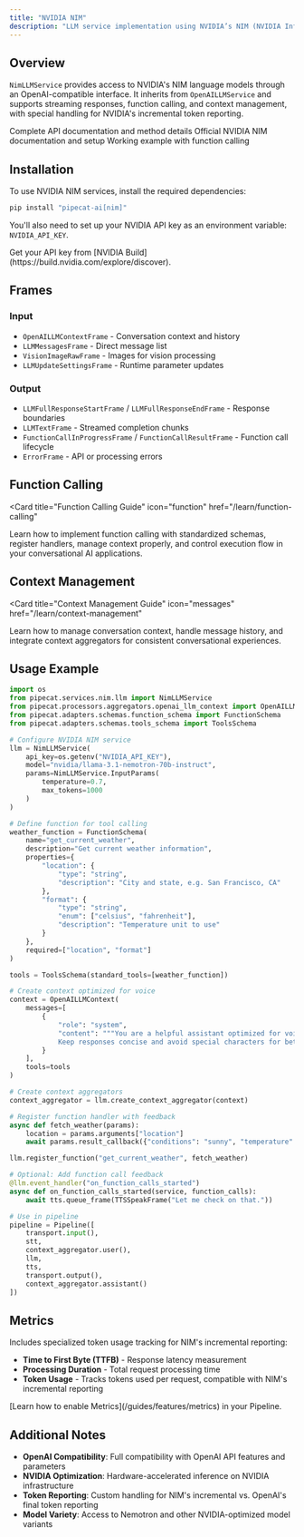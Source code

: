 ```yaml
---
title: "NVIDIA NIM"
description: "LLM service implementation using NVIDIA’s NIM (NVIDIA Inference Microservice) API with OpenAI-compatible interface"
---
```


## Overview

`NimLLMService` provides access to NVIDIA's NIM language models through an OpenAI-compatible interface. It inherits from `OpenAILLMService` and supports streaming responses, function calling, and context management, with special handling for NVIDIA's incremental token reporting.

<CardGroup cols={3}>
  <Card
    title="API Reference"
    icon="code"
    href="https://reference-server.pipecat.ai/en/latest/api/pipecat.services.nim.llm.html"
  >
    Complete API documentation and method details
  </Card>
  <Card title="NVIDIA NIM Docs" icon="book" href="https://docs.nvidia.com/nim/">
    Official NVIDIA NIM documentation and setup
  </Card>
  <Card
    title="Example Code"
    icon="play"
    href="https://github.com/pipecat-ai/pipecat/blob/main/examples/foundational/14j-function-calling-nim.py"
  >
    Working example with function calling
  </Card>
</CardGroup>

## Installation

To use NVIDIA NIM services, install the required dependencies:

```bash
pip install "pipecat-ai[nim]"
```

You'll also need to set up your NVIDIA API key as an environment variable: `NVIDIA_API_KEY`.

<Tip>
  Get your API key from [NVIDIA
  Build](https://build.nvidia.com/explore/discover).
</Tip>

## Frames

### Input

- `OpenAILLMContextFrame` - Conversation context and history
- `LLMMessagesFrame` - Direct message list
- `VisionImageRawFrame` - Images for vision processing
- `LLMUpdateSettingsFrame` - Runtime parameter updates

### Output

- `LLMFullResponseStartFrame` / `LLMFullResponseEndFrame` - Response boundaries
- `LLMTextFrame` - Streamed completion chunks
- `FunctionCallInProgressFrame` / `FunctionCallResultFrame` - Function call lifecycle
- `ErrorFrame` - API or processing errors

## Function Calling

<Card
  title="Function Calling Guide"
  icon="function"
  href="/learn/function-calling"
>
  Learn how to implement function calling with standardized schemas, register
  handlers, manage context properly, and control execution flow in your
  conversational AI applications.
</Card>

## Context Management

<Card
  title="Context Management Guide"
  icon="messages"
  href="/learn/context-management"
>
  Learn how to manage conversation context, handle message history, and
  integrate context aggregators for consistent conversational experiences.
</Card>

## Usage Example

```python
import os
from pipecat.services.nim.llm import NimLLMService
from pipecat.processors.aggregators.openai_llm_context import OpenAILLMContext
from pipecat.adapters.schemas.function_schema import FunctionSchema
from pipecat.adapters.schemas.tools_schema import ToolsSchema

# Configure NVIDIA NIM service
llm = NimLLMService(
    api_key=os.getenv("NVIDIA_API_KEY"),
    model="nvidia/llama-3.1-nemotron-70b-instruct",
    params=NimLLMService.InputParams(
        temperature=0.7,
        max_tokens=1000
    )
)

# Define function for tool calling
weather_function = FunctionSchema(
    name="get_current_weather",
    description="Get current weather information",
    properties={
        "location": {
            "type": "string",
            "description": "City and state, e.g. San Francisco, CA"
        },
        "format": {
            "type": "string",
            "enum": ["celsius", "fahrenheit"],
            "description": "Temperature unit to use"
        }
    },
    required=["location", "format"]
)

tools = ToolsSchema(standard_tools=[weather_function])

# Create context optimized for voice
context = OpenAILLMContext(
    messages=[
        {
            "role": "system",
            "content": """You are a helpful assistant optimized for voice interactions.
            Keep responses concise and avoid special characters for better speech synthesis."""
        }
    ],
    tools=tools
)

# Create context aggregators
context_aggregator = llm.create_context_aggregator(context)

# Register function handler with feedback
async def fetch_weather(params):
    location = params.arguments["location"]
    await params.result_callback({"conditions": "sunny", "temperature": "75°F"})

llm.register_function("get_current_weather", fetch_weather)

# Optional: Add function call feedback
@llm.event_handler("on_function_calls_started")
async def on_function_calls_started(service, function_calls):
    await tts.queue_frame(TTSSpeakFrame("Let me check on that."))

# Use in pipeline
pipeline = Pipeline([
    transport.input(),
    stt,
    context_aggregator.user(),
    llm,
    tts,
    transport.output(),
    context_aggregator.assistant()
])
```

## Metrics

Includes specialized token usage tracking for NIM's incremental reporting:

- **Time to First Byte (TTFB)** - Response latency measurement
- **Processing Duration** - Total request processing time
- **Token Usage** - Tracks tokens used per request, compatible with NIM's incremental reporting

<Info>
  [Learn how to enable Metrics](/guides/features/metrics) in your Pipeline.
</Info>

## Additional Notes

- **OpenAI Compatibility**: Full compatibility with OpenAI API features and parameters
- **NVIDIA Optimization**: Hardware-accelerated inference on NVIDIA infrastructure
- **Token Reporting**: Custom handling for NIM's incremental vs. OpenAI's final token reporting
- **Model Variety**: Access to Nemotron and other NVIDIA-optimized model variants
